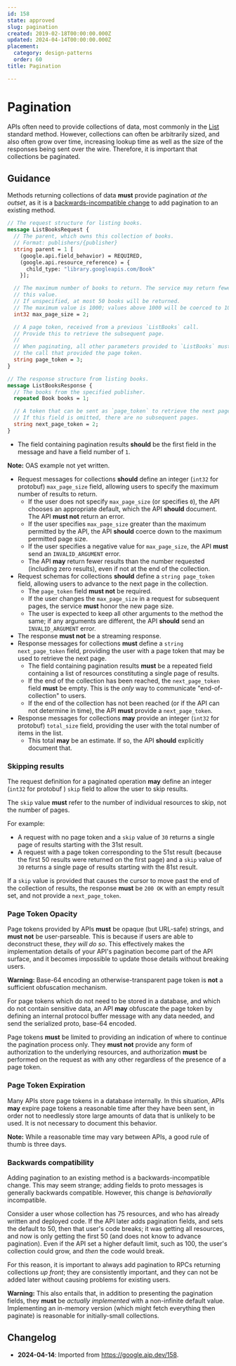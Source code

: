 ```yaml
---
id: 158
state: approved
slug: pagination
created: 2019-02-18T00:00:00.000Z
updated: 2024-04-14T00:00:00.000Z
placement:
  category: design-patterns
  order: 60
title: Pagination

--- 
```


# Pagination

APIs often need to provide collections of data, most commonly in the [List][]
standard method. However, collections can often be arbitrarily sized, and also
often grow over time, increasing lookup time as well as the size of the
responses being sent over the wire. Therefore, it is important that collections
be paginated.

## Guidance

Methods returning collections of data **must** provide pagination _at the outset_,
as it is a [backwards-incompatible change](#backwards-compatibility) to add
pagination to an existing method.

<Tabs>
  <TabItem label="Protocol Buffer">

```proto
// The request structure for listing books.
message ListBooksRequest {
  // The parent, which owns this collection of books.
  // Format: publishers/{publisher}
  string parent = 1 [
    (google.api.field_behavior) = REQUIRED,
    (google.api.resource_reference) = {
      child_type: "library.googleapis.com/Book"
    }];

  // The maximum number of books to return. The service may return fewer than
  // this value.
  // If unspecified, at most 50 books will be returned.
  // The maximum value is 1000; values above 1000 will be coerced to 1000.
  int32 max_page_size = 2;

  // A page token, received from a previous `ListBooks` call.
  // Provide this to retrieve the subsequent page.
  //
  // When paginating, all other parameters provided to `ListBooks` must match
  // the call that provided the page token.
  string page_token = 3;
}

// The response structure from listing books.
message ListBooksResponse {
  // The books from the specified publisher.
  repeated Book books = 1;

  // A token that can be sent as `page_token` to retrieve the next page.
  // If this field is omitted, there are no subsequent pages.
  string next_page_token = 2;
}
```

- The field containing pagination results **should** be the first field in
  the message and have a field number of `1`.

  </TabItem>
  <TabItem label="OpenAPI 3.0">

**Note:** OAS example not yet written.

  </TabItem>
<Tabs>

- Request messages for collections **should** define an integer (`int32` for
protobuf) `max_page_size` field, allowing users to specify the maximum number of
results to return.
  - If the user does not specify `max_page_size` (or specifies `0`), the API
    chooses an appropriate default, which the API **should** document. The API
    **must not** return an error.
  - If the user specifies `max_page_size` greater than the maximum permitted by the
    API, the API **should** coerce down to the maximum permitted page size.
  - If the user specifies a negative value for `max_page_size`, the API **must**
    send an `INVALID_ARGUMENT` error.
  - The API **may** return fewer results than the number requested (including
    zero results), even if not at the end of the collection.
- Request schemas for collections **should** define a `string page_token`
  field, allowing users to advance to the next page in the collection.
  - The `page_token` field **must not** be required.
  - If the user changes the `max_page_size` in a request for subsequent pages, the
    service **must** honor the new page size.
  - The user is expected to keep all other arguments to the method the same; if
    any arguments are different, the API **should** send an `INVALID_ARGUMENT`
    error.
- The response **must not** be a streaming response.
- Response messages for collections **must** define a
  `string next_page_token` field, providing the user with a page token that may
  be used to retrieve the next page.
  - The field containing pagination results **must** be a repeated
    field containing a list of resources constituting a single page of results.
  - If the end of the collection has been reached, the `next_page_token` field
    **must** be empty. This is the _only_ way to communicate
    "end-of-collection" to users.
  - If the end of the collection has not been reached (or if the API can not
    determine in time), the API **must** provide a `next_page_token`.
- Response messages for collections **may** provide an integer (`int32` for
protobuf) `total_size` field, providing the user with the total number of items
in the list.
  - This total **may** be an estimate. If so, the API **should** explicitly
    document that.

### Skipping results

The request definition for a paginated operation **may** define an integer
(`int32` for protobuf ) `skip` field to allow the user to skip results.

The `skip` value **must** refer to the number of individual resources to skip,
not the number of pages.

For example:

- A request with no page token and a `skip` value of `30` returns a single page
  of results starting with the 31st result.
- A request with a page token corresponding to the 51st result (because the
  first 50 results were returned on the first page) and a `skip` value of `30`
  returns a single page of results starting with the 81st result.

If a `skip` value is provided that causes the cursor to move past the end of
the collection of results, the response **must** be `200 OK` with an empty
result set, and not provide a `next_page_token`.

### Page Token Opacity

Page tokens provided by APIs **must** be opaque (but URL-safe) strings, and
**must not** be user-parseable. This is because if users are able to
deconstruct these, _they will do so_. This effectively makes the implementation
details of your API's pagination become part of the API surface, and it becomes
impossible to update those details without breaking users.

**Warning:** Base-64 encoding an otherwise-transparent page token is **not** a
sufficient obfuscation mechanism.

For page tokens which do not need to be stored in a database, and which do not
contain sensitive data, an API **may** obfuscate the page token by defining an
internal protocol buffer message with any data needed, and send the serialized
proto, base-64 encoded.

Page tokens **must** be limited to providing an indication of where to continue
the pagination process only. They **must not** provide any form of
authorization to the underlying resources, and authorization **must** be
performed on the request as with any other regardless of the presence of a page
token.

### Page Token Expiration

Many APIs store page tokens in a database internally. In this situation, APIs
**may** expire page tokens a reasonable time after they have been sent, in
order not to needlessly store large amounts of data that is unlikely to be
used. It is not necessary to document this behavior.

**Note:** While a reasonable time may vary between APIs, a good rule of thumb
is three days.

### Backwards compatibility

Adding pagination to an existing method is a backwards-incompatible change. This
may seem strange; adding fields to proto messages is generally backwards
compatible. However, this change is _behaviorally_ incompatible.

Consider a user whose collection has 75 resources, and who has already written
and deployed code. If the API later adds pagination fields, and sets the
default to 50, then that user's code breaks; it was getting all resources, and
now is only getting the first 50 (and does not know to advance pagination).
Even if the API set a higher default limit, such as 100, the user's collection
could grow, and _then_ the code would break.

For this reason, it is important to always add pagination to RPCs returning
collections _up front_; they are consistently important, and they can not be
added later without causing problems for existing users.

**Warning:** This also entails that, in addition to presenting the pagination
fields, they **must** be _actually implemented_ with a non-infinite default
value. Implementing an in-memory version (which might fetch everything then
paginate) is reasonable for initially-small collections.

[list]: ./list

## Changelog

- **2024-04-14**: Imported from https://google.aip.dev/158.